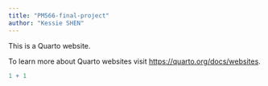 ```yaml
---
title: "PM566-final-project"
author: "Kessie SHEN"
---
```


This is a Quarto website.

To learn more about Quarto websites visit <https://quarto.org/docs/websites>.

```r
1 + 1
```
